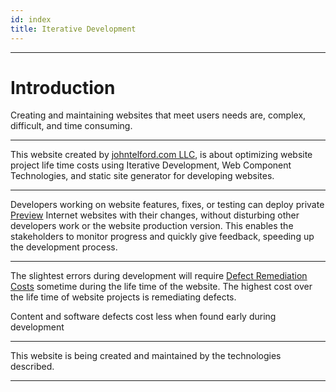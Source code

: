 ```yaml
---
id: index
title: Iterative Development
---
```



<Version components={props.components} />

---

# Introduction

Creating and maintaining websites that meet users needs are, complex, difficult, and time consuming.

---

This website created by [johntelford.com LLC](Company), is about optimizing website project life time costs using Iterative Development, Web Component Technologies, and static site generator for developing websites.

---

Developers working on website features, fixes, or testing can deploy private [Preview](deploy#preview) Internet websites with their changes, without disturbing other developers work or the website production version. This enables the stakeholders to monitor progress and quickly give feedback, speeding up the development process.

---

The slightest errors during development will require [Defect Remediation Costs](siteoverview#defect-remediation-costs) sometime during the life time of the website. The highest cost over the life time of website projects is remediating defects.

Content and software defects cost less when found early during development

---

This website is being created and maintained by the technologies described.

---
